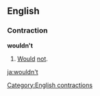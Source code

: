 ==English==
===Contraction===
'''wouldn't'''

#[[Would]] [[not]].

[[Category:English contractions]]

[[ja:wouldn't]]
